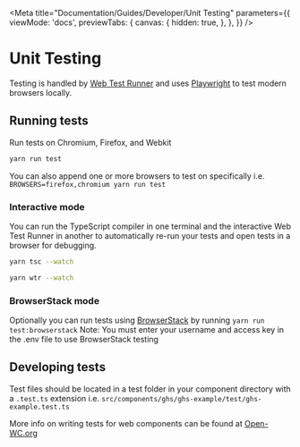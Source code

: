 
<Meta
  title="Documentation/Guides/Developer/Unit Testing"
  parameters={{
    viewMode: 'docs',
    previewTabs: {
      canvas: {
        hidden: true,
      },
    },
  }}
/>

# Unit Testing

Testing is handled by [Web Test Runner](https://modern-web.dev/guides/test-runner/getting-started/) and uses [Playwright](https://playwright.dev/) to test modern browsers locally.

## Running tests

Run tests on Chromium, Firefox, and Webkit

```bash
yarn run test
```

You can also append one or more browsers to test on specifically i.e.
`BROWSERS=firefox,chromium yarn run test`

### Interactive mode

You can run the TypeScript compiler in one terminal and the interactive Web Test Runner in another to automatically re-run your tests and open tests in a browser for debugging.

```bash
yarn tsc --watch

yarn wtr --watch
```

### BrowserStack mode

Optionally you can run tests using [BrowserStack](https://www.browserstack.com/) by running
`yarn run test:browserstack`
Note: You must enter your username and access key in the .env file to use BrowserStack testing

## Developing tests

Test files should be located in a test folder in your component directory with a `.test.ts` extension i.e. `src/components/ghs/ghs-example/test/ghs-example.test.ts`

More info on writing tests for web components can be found at [Open-WC.org](https://open-wc.org/docs/testing/helpers/)
